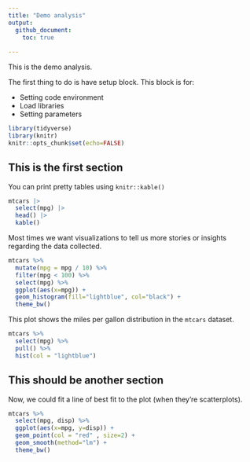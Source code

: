 ---
title: "Demo analysis"
output: 
  github_document:
    toc: true
  
---

This is the demo analysis.

The first thing to do is have setup block. This block is for:

- Setting code environment
- Load libraries
- Setting parameters


```{r setup, include=FALSE}
library(tidyverse)
library(knitr)
knitr::opts_chunk$set(echo=FALSE)
```

## This is the first section

You can print pretty tables using `knitr::kable()` 

```{r show-head}
mtcars |>
  select(mpg) |> 
  head() |>
  kable()

```
Most times we want visualizations to tell us more stories or insights regarding the data collected.


```{r mtcars-mpg-histgg-plot, message=FALSE}
mtcars %>%
  mutate(mpg = mpg / 10) %>%
  filter(mpg < 100) %>%
  select(mpg) %>%
  ggplot(aes(x=mpg)) +
  geom_histogram(fill="lightblue", col="black") +
  theme_bw()
```

This plot shows the miles per gallon distribution in the `mtcars` dataset. 


```{r mtcars-mpg-hist-baseR-plot}
mtcars %>% 
  select(mpg) %>%
  pull() %>%
  hist(col = "lightblue")


```


## This should be another section

Now, we could fit a line of best fit to the plot (when they're scatterplots).

```{r mtcars-mpg-disp-scatter-plot, message=FALSE}
mtcars %>%
  select(mpg, disp) %>%
  ggplot(aes(x=mpg, y=disp)) +
  geom_point(col = "red" , size=2) +
  geom_smooth(method="lm") +
  theme_bw()
```
